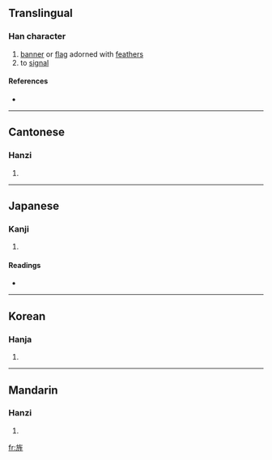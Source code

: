 ==Translingual==

===Han character===
{{Han char|rn=70|rad=方|as=07|sn=11|four=0821<sub>4</sub>|canj=卜尸人竹一 (YSOHM)}}

# [[banner]] or [[flag]] adorned with [[feather]]s
# to [[signal]]

====References====
* {{Han ref|kx=0483.190|dkj=13658|dj=0845.140|hdz=32180.080|uh=65CC|ud=26060|bh=B1DC|bd=45532}}

----

==Cantonese==

===Hanzi===
{{yue-hanzi|jyut=|y=jing1, sing1}}

# {{defn|Cantonese}}

----

==Japanese==

===Kanji===
{{ja-kanji|grade=|rs=方07}}

# {{defn|Japanese}}

====Readings====
* {{ja-readings|on=[[せい]] (sei), [[しょう]] (shō)|kun=[[はた]] (hata), [[あらわす]] (arawasu)}}

----

==Korean==

===Hanja===
{{ko-hanja|hangeul=정|eumhun=|rv=jeong|mr=chŏng|y=ceng}}

# {{defn|Korean}}

----

==Mandarin==

===Hanzi===
{{cmn-hanzi|pin=[[còu]] ([[cou4]]), [[jīng]] ([[jing1]]), [[zòu]] ([[zou4]])|wg=ts'ou<sup>4</sup>, ching<sup>1</sup>, tsou<sup>4</sup>}}

# {{defn|Mandarin}}

[[fr:旌]]